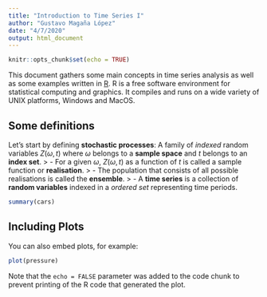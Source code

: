 ```yaml
---
title: "Introduction to Time Series I"
author: "Gustavo Magaña López"
date: "4/7/2020"
output: html_document
---
```


```r
knitr::opts_chunk$set(echo = TRUE)
```

This document gathers some main concepts in time 
series analysis as well as some examples written 
in [R](https://www.r-project.org/). R is a free software environment for statistical computing and graphics. It compiles and runs on a wide variety of UNIX platforms, Windows and MacOS. 

## Some definitions
Let's start by defining **stochastic processes**: A family of _indexed_ random variables $Z(\omega, t)$ where $\omega$ belongs to a **sample space** and $t$ belongs to an **index set**.
> - For a given $\omega$, $Z(\omega, t)$ as a function of $t$ is called a sample function or **realisation**.
> - The population that consists of all possible realisations is called the **ensemble**.
> - A **time series** is a collection of **random variables** indexed in a *ordered set* representing time periods.


```r
summary(cars)
```

## Including Plots

You can also embed plots, for example:

```r
plot(pressure)
```

Note that the `echo = FALSE` parameter was added to the code chunk to prevent printing of the R code that generated the plot.
